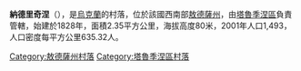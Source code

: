 {{coord|46|22|20|N|29|6|15|E|scale:30000|display=title}}

'''納德里奇涅'''（{{lang-uk|Надрічне}}），是[[烏克蘭|烏克蘭]]的村落，位於該國西南部[[敖德薩州|敖德薩州]]，由[[塔魯季涅區|塔魯季涅區]]負責管轄，始建於1828年，面積2.35平方公里，海拔高度80米，2001年人口1,493，人口密度每平方公里635.32人。

{{DEFAULTSORT:Надрічне}}
[[Category:敖德薩州村落|Category:敖德薩州村落]]
[[Category:塔魯季涅區村落|Category:塔魯季涅區村落]]


{{Odessa-geo-stub}}